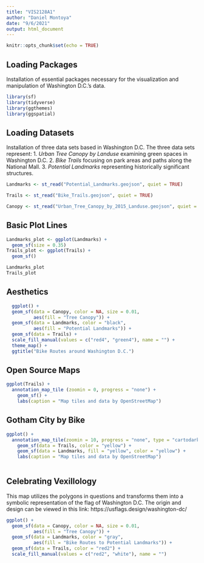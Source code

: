 ```yaml
---
title: "VIS2128A1"
author: "Daniel Montoya"
date: "9/6/2021"
output: html_document
---
```


```r
knitr::opts_chunk$set(echo = TRUE)
```

## Loading Packages

Installation of essential packages necessary for the visualization and manipulation of Washington D.C.'s data.

```r
library(sf)
library(tidyverse)
library(ggthemes)
library(ggspatial)
```

## Loading Datasets

Installation of three data sets based in Washington D.C. The three data sets represent:
  1. *Urban Tree Canopy by Landuse* examining green spaces in Washington D.C.
  2. *Bike Trails* focusing on park areas and paths along the National Mall.
  3. *Potential Landmarks* representing historically significant structures.

```r
Landmarks <- st_read("Potential_Landmarks.geojson", quiet = TRUE)

Trails <- st_read("Bike_Trails.geojson", quiet = TRUE)

Canopy <- st_read("Urban_Tree_Canopy_by_2015_Landuse.geojson", quiet = TRUE)
```

## Basic Plot Lines

```r
Landmarks_plot <- ggplot(Landmarks) +
  geom_sf(size = 0.35)
Trails_plot <- ggplot(Trails) +
  geom_sf()

Landmarks_plot
Trails_plot
```
## Aesthetics

```r

  ggplot() +
  geom_sf(data = Canopy, color = NA, size = 0.01,
          aes(fill = "Tree Canopy")) +
  geom_sf(data = Landmarks, color = "black", 
          aes(fill = "Potential Landmarks")) +
  geom_sf(data = Trails) +
  scale_fill_manual(values = c("red4", "green4"), name = "") +
  theme_map() +
  ggtitle("Bike Routes around Washington D.C.")

```
## Open Source Maps

```r
ggplot(Trails) +
  annotation_map_tile (zoomin = 0, progress = "none") +
    geom_sf() +
    labs(caption = "Map tiles and data by OpenStreetMap")
```
## Gotham City by Bike

```r
ggplot() +
  annotation_map_tile(zoomin = 10, progress = "none", type = "cartodark") +
    geom_sf(data = Trails, color = "yellow") +
    geom_sf(data = Landmarks, fill = "yellow", color = "yellow") +
    labs(caption = "Map tiles and data by OpenStreetMap") 
 
```
## Celebrating Vexillology

This map utilizes the polygons in questions and transforms them into a symbolic representation of the flag of Washington D.C. The origin and design can be viewed in this link: https://usflags.design/washington-dc/

```r
ggplot() +
  geom_sf(data = Canopy, color = NA, size = 0.01,
          aes(fill = "Tree Canopy")) +
  geom_sf(data = Landmarks, color = "gray", 
          aes(fill = "Bike Routes to Potential Landmarks")) +
  geom_sf(data = Trails, color = "red2") +
  scale_fill_manual(values = c("red2", "white"), name = "")

```

